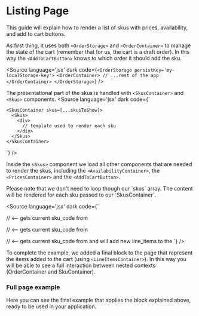 
<Meta of={Stories} />

# Listing Page

This guide will explain how to render a list of skus with prices, availability, and add to cart buttons.

As first thing, it uses both `<OrderStorage>` and `<OrderContainer>` to manage the state of the cart (remember that for us, the cart is a draft order).
In this way the `<AddToCartButton>` knows to which order it should add the sku.

<Source language='jsx' dark code={`
<OrderStorage persistKey='my-localStorage-key'>
  <OrderContainer>
    // ...rest of the app
  </OrderContainer>
</OrderStorage>
`} />


The presentational part of the skus is handled with `<SkusContainer>` and `<Skus>` components.
<Source language='jsx' dark code={`
<OrderStorage>
  <OrderContainer>

    <SkusContainer skus=[...skusToShow]>
      <Skus>
        <div>
          // template used to render each sku
        </div>
      </Skus>
    </SkusContainer>

  </OrderContainer>
</OrderStorage>
`} />


Inside the `<Skus>` component we load all other components that are needed to render the skus,
including the `<AvailabilityContainer>`, the `<PricesContainer>` and the `<AddToCartButton>`.

<span title='Notice' type='info'>
Please note that we don't need to loop though our `skus` array. The content will be rendered for each sku passed to our `SkusContainer`.
</span>

<Source language='jsx' dark code={`
<Skus>
  <SkuField attribute="image_url">
  <SkuField attribute="name">

  <PricesContainer> // <-- gets current sku_code from <SkusContainer>
    <Price/>
  </PricesContainer>
  
  <AvailabilityContainer> // <-- gets current sku_code from <SkusContainer>
    <AvailabilityTemplate/>
  </AvailabilityContainer>
  
  <AddToCardButton /> // <-- gets current sku_code from <SkusContainer> and will add new line_items to the <OrderContainer>
</Skus>
`} />


To complete the example, we added a final block to the page that rapresent the items added to the cart (using `<LineItemsContainer>`).
In this way you will be able to see a full interaction between nested contexts (OrderContainer and SkuContainer).


### Full page example

Here you can see the final example that applies the block explained above, ready to be used in your application.

<Canvas of={Stories.Default} />
